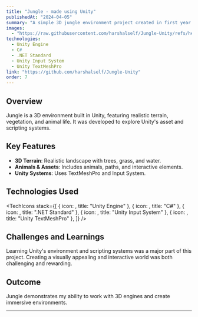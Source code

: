 ```yaml
---
title: "Jungle - made using Unity"
publishedAt: "2024-04-05"
summary: "A simple 3D jungle environment project created in first year using Unity. Features trees, grass, paths, animals, a lake, mountains, and beautiful terrain. Developed as part of Idealab project to explore Unity's environment and asset systems."
images:
  - "https://raw.githubusercontent.com/harshalself/Jungle-Unity/refs/heads/main/Captures/13.png"
technologies:
  - Unity Engine
  - C#
  - .NET Standard
  - Unity Input System
  - Unity TextMeshPro
link: "https://github.com/harshalself/Jungle-Unity"
order: 7
---
```


## Overview

Jungle is a 3D environment built in Unity, featuring realistic terrain, vegetation, and animal life. It was developed to explore Unity's asset and scripting systems.

## Key Features

- **3D Terrain**: Realistic landscape with trees, grass, and water.
- **Animals & Assets**: Includes animals, paths, and interactive elements.
- **Unity Systems**: Uses TextMeshPro and Input System.

## Technologies Used

<TechIcons
  stack={[
    { icon: <SiUnity size={32} />, title: "Unity Engine" },
    { icon: <SiSharp size={32} />, title: "C#" },
    { icon: <SiDotnet size={32} />, title: ".NET Standard" },
    { icon: <GiWireframeGlobe size={32} />, title: "Unity Input System" },
    { icon: <GiMeshNetwork size={32} />, title: "Unity TextMeshPro" },
  ]}
/>

## Challenges and Learnings

Learning Unity's environment and scripting systems was a major part of this project. Creating a visually appealing and interactive world was both challenging and rewarding.

## Outcome

Jungle demonstrates my ability to work with 3D engines and create immersive environments.

---

